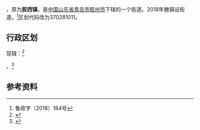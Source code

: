 {{中国乡级行政区|37/02/81/113/000}}

'''{{PAGENAMEBASE}}'''，原为'''胶西镇'''，是[[中华人民共和国|中国]][[山东省|山东省]][[青岛市|青岛市]][[胶州市|胶州市]]下辖的一个街道。2018年撤镇设街道。<ref>鲁政字〔2018〕184号</ref>区划代码改为370281011。

==行政区划==
{{PAGENAMEBASE}}现辖：<ref>{{PRC admin/ref sgc|37/02/81/113/000}}</ref>

{{PRC admin/children|37/02/81/113/000}}。<ref>{{Cite web|url=http://www.stats.gov.cn/tjsj/tjbz/tjyqhdmhcxhfdm/2015/37/02/81/370281100.html|title=统计用区划和城乡划分代码/山东省/青岛市/胶州市/胶莱镇|accessdate=2017-04-23|author=国家统计局|date=2015-09-30|publisher=}}</ref>

==参考资料==
{{reflist}}

{{PRC admin/navcat|37/02/81/113/000}}